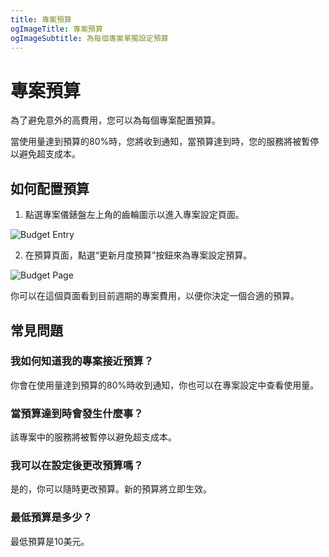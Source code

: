 ```yaml
---
title: 專案預算
ogImageTitle: 專案預算
ogImageSubtitle: 為每個專案單獨設定預算
---
```


# 專案預算

為了避免意外的高費用，您可以為每個專案配置預算。

當使用量達到預算的80%時，您將收到通知，當預算達到時，您的服務將被暫停以避免超支成本。

## 如何配置預算

1. 點選專案儀錶盤左上角的齒輪圖示以進入專案設定頁面。

![Budget Entry](/manage/budget/budget-entry.png)

2. 在預算頁面，點選“更新月度預算”按鈕來為專案設定預算。

![Budget Page](/manage/budget/budget-page.png)

你可以在這個頁面看到目前週期的專案費用，以便你決定一個合適的預算。

## 常見問題

### 我如何知道我的專案接近預算？

你會在使用量達到預算的80%時收到通知，你也可以在專案設定中查看使用量。

### 當預算達到時會發生什麼事？

該專案中的服務將被暫停以避免超支成本。

### 我可以在設定後更改預算嗎？

是的，你可以隨時更改預算。新的預算將立即生效。

### 最低預算是多少？

最低預算是10美元。